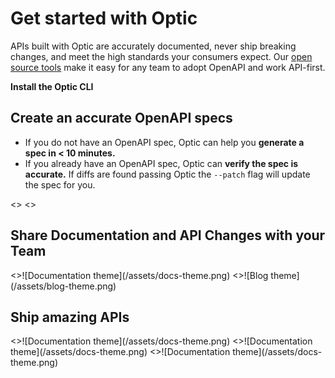 
# Get started with Optic

APIs built with Optic are accurately documented, never ship breaking changes, and meet the high standards your consumers expect. Our [open source tools](https://github.com/opticdev/optic) make it easy for any team to adopt OpenAPI and work API-first.


**Install the Optic CLI**

<Install />


## Create an accurate OpenAPI specs

- If you do not have an OpenAPI spec, Optic can help you **generate a spec in < 10 minutes.**
- If you already have an OpenAPI spec, Optic can **verify the spec is accurate.** If diffs are found passing Optic the  `--patch` flag will update the spec for you.


<Cards num={2}>
  <Card
    image
    arrow
    title="Document an Existing API"
    href="/docs/openapi/generate-from-traffic">
    <><VideoSlim top src="/video/document-for-web.mp4" poster="/video/document.png"></VideoSlim></>
  </Card>
  <Card
    image
    arrow
    title="Verify your OpenAPI is correct"
    href="/docs/openapi/verify-openapi">
    <><VideoSlim top src="/video/api-verify.mp4" poster="/video/verify.png"></VideoSlim></>
  </Card>
</Cards>


## Share Documentation and API Changes with your Team

<Cards num={2}>
    <Card
        image
        arrow
        title="Publishing APIs to Optic Cloud"
        href="/docs/docs-theme/start">
        <>![Documentation theme](/assets/docs-theme.png)</>
    </Card>
    <Card
        image
        arrow
        title="Subscribing to API Changes"
        href="/docs/blog-theme/start">
        <>![Blog theme](/assets/blog-theme.png)</>
    </Card>
</Cards>



## Ship amazing APIs

<Cards num={3}>
    <Card
        image
        arrow
        title="Prevent Breaking Changes"
        href="/docs/docs-theme/start">
        <>![Documentation theme](/assets/docs-theme.png)</>
    </Card>
    <Card
        image
        arrow
        title="API Change Review"
        href="/docs/docs-theme/start">
        <>![Documentation theme](/assets/docs-theme.png)</>
    </Card>
    <Card
        image
        arrow
        title="API Standards"
        href="/docs/docs-theme/start">
        <>![Documentation theme](/assets/docs-theme.png)</>
    </Card>
</Cards>